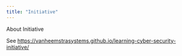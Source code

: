 ```yaml
---
title: "Initiative"
---
```


About Initiative

See <https://vanheemstrasystems.github.io/learning-cyber-security-initiative/>
